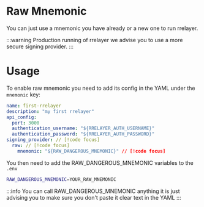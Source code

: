 # Raw Mnemonic

You can just use a mnemonic you have already or a new one to run rrelayer.

:::warning
Production running of rrelayer we advise you to use a more secure signing provider.
:::

# Usage

To enable raw mnemonic you need to add its config in the YAML under the `mnemonic` key:

```yaml [rrelayer.yaml]
name: first-rrelayer
description: "my first rrelayer"
api_config:
  port: 3000
  authentication_username: "${RRELAYER_AUTH_USERNAME}"
  authentication_password: "${RRELAYER_AUTH_PASSWORD}"
signing_provider: // [!code focus]
  raw: // [!code focus]
    mnemonic: "${RAW_DANGEROUS_MNEMONIC}" // [!code focus]
```

You then need to add the RAW_DANGEROUS_MNEMONIC variables to the `.env`

```bash
RAW_DANGEROUS_MNEMONIC=YOUR_RAW_MNEMONIC
```

:::info
You can call RAW_DANGEROUS_MNEMONIC anything it is just advising you to make sure you don't paste it clear text in the YAML
:::
